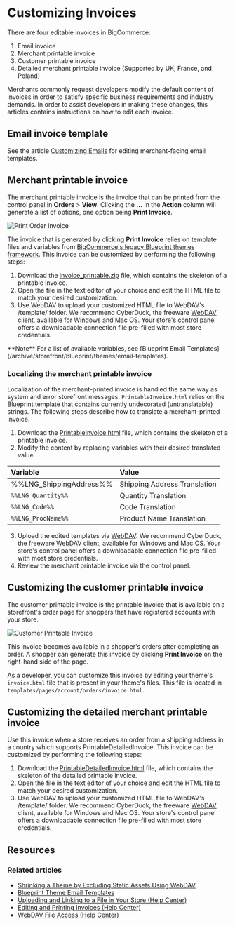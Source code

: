 # Customizing Invoices

There are four editable invoices in BigCommerce:

1. Email invoice
2. Merchant printable invoice
3. Customer printable invoice
4. Detailed merchant printable invoice (Supported by UK, France, and Poland)

Merchants commonly request developers modify the default content of invoices in order to satisfy specific business requirements and industry demands. In order to assist developers in making these changes, this articles contains instructions on how to edit each invoice.

## Email invoice template

See the article [Customizing Emails](/docs/store-operations/emails/templates) for editing merchant-facing email templates.

## Merchant printable invoice

The merchant printable invoice is the invoice that can be printed from the control panel in **Orders** > **View**. Clicking the **...** in the **Action** column will generate a list of options, one option being **Print Invoice**.

![Print Order Invoice](https://raw.githubusercontent.com/bigcommerce/dev-docs/master/assets/images/customizing_invoice_print_order_invoice.png "Order Invoice")

The invoice that is generated by clicking **Print Invoice** relies on template files and variables from [BigCommerce's legacy Blueprint themes framework](/archive/storefront/blueprint/themes/email-templates). This invoice can be customized by performing the following steps:

1. Download the [invoice_printable.zip](https://storage.googleapis.com/bigcommerce-production-dev-center/template-files/invoice_printable.zip) file, which contains the skeleton of a printable invoice.
2. Open the file in the text editor of your choice and edit the HTML file to match your desired customization.
3. Use WebDAV to upload your customized HTML file to WebDAV's /template/ folder. We recommend CyberDuck, the freeware [WebDAV](https://support.bigcommerce.com/s/article/File-Access-WebDAV#webdav-client) client, available for Windows and Mac OS. Your store's control panel offers a downloadable connection file pre-filled with most store credentials.

<Callout type="info">
 **Note**
 For a list of available variables, see [Blueprint Email Templates](/archive/storefront/blueprint/themes/email-templates).
</Callout>

### Localizing the merchant printable invoice

Localization of the merchant-printed invoice is handled the same way as system and error storefront messages. `PrintableInvoice.html` relies on the Blueprint template that contains currently undecorated (untranslatable) strings. The following steps describe how to translate a merchant-printed invoice.

1. Download the [PrintableInvoice.html](https://storage.googleapis.com/bigcommerce-production-dev-center/template-files/invoice_printable.zip) file, which contains the skeleton of a printable invoice.
2. Modify the content by replacing variables with their desired translated value.

| Variable | Value |
|:---------|:------|
| %%LNG_ShippingAddress%% | Shipping Address Translation |
|`%%LNG_Quantity%%`| Quantity Translation|
|`%%LNG_Code%%`| Code Translation |
|`%%LNG_ProdName%%`| Product Name Translation |

3. Upload the edited templates via [WebDAV](https://support.bigcommerce.com/s/article/File-Access-WebDAV#webdav-client). We recommend CyberDuck, the freeware [WebDAV](https://support.bigcommerce.com/s/article/File-Access-WebDAV#webdav-client) client, available for Windows and Mac OS. Your store's control panel offers a downloadable connection file pre-filled with most store credentials.
4. Review the merchant printable invoice via the control panel.

## Customizing the customer printable invoice

The customer printable invoice is the printable invoice that is available on a storefront's order page for shoppers that have registered accounts with your store.

![Customer Printable Invoice](https://storage.googleapis.com/bigcommerce-production-dev-center/images/customer-printable-invoice.png "Customer Printable Invoice")

This invoice becomes available in a shopper's orders after completing an order. A shopper can generate this invoice by clicking **Print Invoice** on the right-hand side of the page.

As a developer, you can customize this invoice by editing your theme's `invoice.html` file that is present in your theme's files. This file is located in `templates/pages/account/orders/invoice.html`.

## Customizing the detailed merchant printable invoice

Use this invoice when a store receives an order from a shipping address in a country which supports PrintableDetailedInvoice. This invoice can be customized by performing the following steps:

1. Download the [PrintableDetailedInvoice.html](https://storage.googleapis.com/bigcommerce-production-dev-center/template-files/PrintableDetailedInvoice.html) file, which contains the skeleton of the detailed printable invoice.
2. Open the file in the text editor of your choice and edit the HTML file to match your desired customization.
3. Use WebDAV to upload your customized HTML file to WebDAV's /template/ folder. We recommend CyberDuck, the freeware [WebDAV](https://support.bigcommerce.com/s/article/File-Access-WebDAV#webdav-client) client, available for Windows and Mac OS. Your store's control panel offers a downloadable connection file pre-filled with most store credentials.

## Resources

### Related articles

* [Shrinking a Theme by Excluding Static Assets Using WebDAV](/stencil-docs/deploying-a-theme/checking-a-themes-size#shrinking-a-theme)
* [Blueprint Theme Email Templates](/legacy/blueprint-themes/blueprint-email-templates)
* [Uploading and Linking to a File in Your Store (Help Center)](https://support.bigcommerce.com/s/article/How-do-I-add-and-link-to-a-file-in-my-store#upload-a-file)
* [Editing and Printing Invoices (Help Center)](https://support.bigcommerce.com/s/article/Invoices#custom)
* [WebDAV File Access (Help Center)](https://support.bigcommerce.com/s/article/File-Access-WebDAV)
